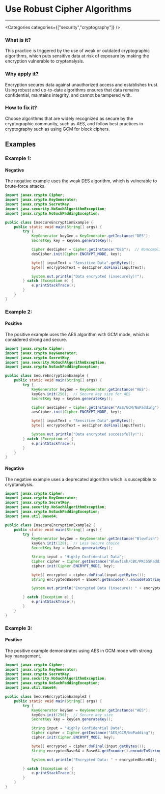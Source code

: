 

# Use Robust Cipher Algorithms

<Severity severity={SeverityLevels.CRITICAL} />

---

<Categories categories={["security","cryptography"]} />

### What is it?
This practice is triggered by the use of weak or outdated cryptographic algorithms, which puts sensitive data at risk of exposure by making the encryption vulnerable to cryptanalysis.

### Why apply it?
Encryption secures data against unauthorized access and establishes trust. Using robust and up-to-date algorithms ensures that data remains confidential, maintains integrity, and cannot be tampered with.

### How to fix it?
Choose algorithms that are widely recognized as secure by the cryptographic community, such as AES, and follow best practices in cryptography such as using GCM for block ciphers.

## Examples

### Example 1:

<!-- #example -->

#### Negative

<!-- #example_negative_description -->
The negative example uses the weak DES algorithm, which is vulnerable to brute-force attacks.

<!-- #example_negative_code -->
```java
import javax.crypto.Cipher;
import javax.crypto.KeyGenerator;
import javax.crypto.SecretKey;
import java.security.NoSuchAlgorithmException;
import javax.crypto.NoSuchPaddingException;

public class InsecureEncryptionExample {
    public static void main(String[] args) {
        try {
            KeyGenerator keyGen = KeyGenerator.getInstance("DES");
            SecretKey key = keyGen.generateKey();

            Cipher desCipher = Cipher.getInstance("DES");  // Noncompliant
            desCipher.init(Cipher.ENCRYPT_MODE, key);

            byte[] inputText = "Sensitive Data".getBytes();
            byte[] encryptedText = desCipher.doFinal(inputText);

            System.out.println("Data encrypted (insecurely)!");
        } catch (Exception e) {
            e.printStackTrace();
        }
    }
}
```

### Example 2:

<!-- #example -->

#### Positive

<!-- #example_positive_description -->
The positive example uses the AES algorithm with GCM mode, which is considered strong and secure.

<!-- #example_positive_code -->
```java
import javax.crypto.Cipher;
import javax.crypto.KeyGenerator;
import javax.crypto.SecretKey;
import java.security.NoSuchAlgorithmException;
import javax.crypto.NoSuchPaddingException;

public class SecureEncryptionExample {
    public static void main(String[] args) {
        try {
            KeyGenerator keyGen = KeyGenerator.getInstance("AES");
            keyGen.init(256);  // Secure key size for AES
            SecretKey key = keyGen.generateKey();

            Cipher aesCipher = Cipher.getInstance("AES/GCM/NoPadding");
            aesCipher.init(Cipher.ENCRYPT_MODE, key);

            byte[] inputText = "Sensitive Data".getBytes();
            byte[] encryptedText = aesCipher.doFinal(inputText);

            System.out.println("Data encrypted successfully!");
        } catch (Exception e) {
            e.printStackTrace();
        }
    }
}
```

#### Negative

<!-- #example_negative_description -->
The negative example uses a deprecated algorithm which is susceptible to cryptanalysis.

<!-- #example_negative_code -->
```java
import javax.crypto.Cipher;
import javax.crypto.KeyGenerator;
import javax.crypto.SecretKey;
import java.security.NoSuchAlgorithmException;
import javax.crypto.NoSuchPaddingException;
import java.util.Base64;

public class InsecureEncryptionExample2 {
    public static void main(String[] args) {
        try {
            KeyGenerator keyGen = KeyGenerator.getInstance("Blowfish");
            keyGen.init(128);  // Less secure choice
            SecretKey key = keyGen.generateKey();

            String input = "Highly Confidential Data";
            Cipher cipher = Cipher.getInstance("Blowfish/CBC/PKCS5Padding");  // Noncompliant
            cipher.init(Cipher.ENCRYPT_MODE, key);

            byte[] encrypted = cipher.doFinal(input.getBytes());
            String encryptedBase64 = Base64.getEncoder().encodeToString(encrypted);

            System.out.println("Encrypted Data (insecure): " + encryptedBase64);

        } catch (Exception e) {
            e.printStackTrace();
        }
    }
}
```

### Example 3:

<!-- #example -->

#### Positive

<!-- #example_positive_description -->
The positive example demonstrates using AES in GCM mode with strong key management.

<!-- #example_positive_code -->
```java
import javax.crypto.Cipher;
import javax.crypto.KeyGenerator;
import javax.crypto.SecretKey;
import java.security.NoSuchAlgorithmException;
import javax.crypto.NoSuchPaddingException;
import java.util.Base64;

public class SecureEncryptionExample2 {
    public static void main(String[] args) {
        try {
            KeyGenerator keyGen = KeyGenerator.getInstance("AES");
            keyGen.init(256);  // Secure key size
            SecretKey key = keyGen.generateKey();

            String input = "Highly Confidential Data";
            Cipher cipher = Cipher.getInstance("AES/GCM/NoPadding");
            cipher.init(Cipher.ENCRYPT_MODE, key);

            byte[] encrypted = cipher.doFinal(input.getBytes());
            String encryptedBase64 = Base64.getEncoder().encodeToString(encrypted);

            System.out.println("Encrypted Data: " + encryptedBase64);

        } catch (Exception e) {
            e.printStackTrace();
        }
    }
}
```